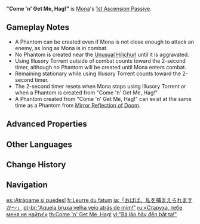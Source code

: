 {{Talent Infobox
|image         = Talent "Come 'n' Get Me, Hag!".png
|character     = Mona
|type          = 1st Ascension Passive
|info          = After she has used [[Illusory Torrent]] for 2s, if there are any opponents nearby, Mona will automatically create a Phantom.<br>A Phantom created in this manner lasts for 2s, and its explosion DMG is equal to 50% of '''[[Mirror Reflection of Doom]]'''.
|scale_att1    = Elemental Skill
|utility1      = Taunting
}}
'''"Come 'n' Get Me, Hag!"''' is [[Mona]]'s [[1st Ascension Passive]].

==Gameplay Notes==
* A Phantom can be created even if Mona is not close enough to attack an enemy, as long as Mona is in combat.
* No Phantom is created near the [[Unusual Hilichurl]] until it is aggravated.
* Using Illusory Torrent outside of combat counts toward the 2-second timer, although no Phantom will be created until Mona enters combat.
* Remaining stationary while using Illusory Torrent counts toward the 2-second timer.
* The 2-second timer resets when Mona stops using Illusory Torrent or when a Phantom is created from "Come 'n' Get Me, Hag!"
* A Phantom created from "Come 'n' Get Me, Hag!" can exist at the same time as a Phantom from [[Mirror Reflection of Doom]].

==Advanced Properties==
{{Advanced Properties
|title   = Extra Explosion DMG
|gu      = 1U
|icdtag  = none
|poise   = 150
|impulse = 3
}}

==Other Languages==
{{Other Languages
|en      = "Come 'n' Get Me, Hag!"
|zhs     = 「老太婆来抓我啊！」
|zhs_rm  = "Lǎotàipó lái zhuā wǒ a!"
|zht     = 「老太婆來抓我啊！」
|zht_rm  = "Lǎotàipó lái zhuā wǒ a!"
|zh_tl   = "Come and catch me, old hag!"
|ja      = 「おばば、私を捕まえられますか～」
|ja_rm   = "Obaba, watashi wo tsukamae-raremasu ka~"
|ja_tl   = "Old woman, can you catch me~?"
|ko      = 「할망구, 나 잡아 봐라!」
|ko_rm   = "Halmanggu, na jap'a bwara!"
|ko_tl   = "Old hag, try to catch me!"
|es      = ¡Atrápame si puedes!
|es_tl   = Catch me if you can!
|fr      = Leurre du fatum
|fr_tl   = Lure of the Fatum
|fr_note = ''{{Lang|la=Fatum|mini=1}}'' is Latin for fate.
|ru      = «Старуха, тебе меня не найти!»
|ru_tl   = "Hag, you won't find me!"
|th      = "Come 'n' Get Me, Hag!"
|vi      = "{{tt|Bà|婆}} {{tt|lão|老}} hãy đến bắt ta!"
|vi_tl   = "Old woman, come and catch me!"
|de      = „Die Alte kriegt mich nicht!“
|de_tl   = "The crone can't catch me!"
|id      = "Come 'n' Get Me, Hag!"
|pt      = "Aquela bruxa velha veio atrás de mim!"
|pt_tl   = "That old hag came after me!"
|tr      = "Yakala da Görelim Yaşlı Cadı!"
|tr_tl   = "Catch Me If You Can Old Witch!"
|it      = "Prova a prendermi, vecchia megera!"
|it_tl   = "Try to Catch Me, Old Hag!"
}}

==Change History==
{{Change History|1.0}}
{{Clr}}

==Navigation==
{{Talent Navbox|Mona}}

[[es:¡Atrápame si puedes!]]
[[fr:Leurre du fatum]]
[[ja:「おばば、私を捕まえられますか～」]]
[[pt-br:"Aquela bruxa velha veio atrás de mim!"]]
[[ru:«Старуха, тебе меня не найти!»]]
[[th:Come 'n' Get Me, Hag!]]
[[vi:"Bà lão hãy đến bắt ta!"]]